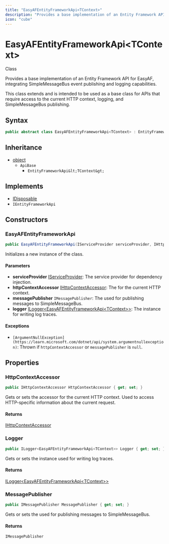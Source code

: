 ```yaml
---
title: "EasyAFEntityFrameworkApi<TContext>"
description: "Provides a base implementation of an Entity Framework API for EasyAF,  integrating SimpleMessageBus event publishing and logging capabilities."
icon: "cube"
---
```


# EasyAFEntityFrameworkApi&lt;TContext&gt;

<Badge variant="outline">Class</Badge>

Provides a base implementation of an Entity Framework API for EasyAF, 
integrating SimpleMessageBus event publishing and logging capabilities.
<p>
This class extends <xref href="Microsoft.Restier.EntityFramework.EntityFrameworkApi%601" data-throw-if-not-resolved="false"></xref> and is intended to be used as a base class 
for APIs that require access to the current HTTP context, logging, and SimpleMessageBus publishing.
</p>

## Syntax

```csharp
public abstract class EasyAFEntityFrameworkApi<TContext> : EntityFrameworkApi<TContext>, IDisposable, IEntityFrameworkApi where TContext : DbContext
```

## Inheritance

- [object](https://learn.microsoft.com/dotnet/api/system.object)
  - `ApiBase`
    - `EntityFrameworkApi&lt;TContext&gt;`

## Implements

- [IDisposable](https://learn.microsoft.com/dotnet/api/system.idisposable)
- `IEntityFrameworkApi`

## Constructors

### EasyAFEntityFrameworkApi

```csharp
public EasyAFEntityFrameworkApi(IServiceProvider serviceProvider, IHttpContextAccessor httpContextAccessor, IMessagePublisher messagePublisher, ILogger<EasyAFEntityFrameworkApi<TContext>> logger)
```

Initializes a new instance of the <xref href="CloudNimble.EasyAF.Restier.EasyAFEntityFrameworkApi%601" data-throw-if-not-resolved="false"></xref> class.

#### Parameters

- **serviceProvider** [IServiceProvider](https://learn.microsoft.com/dotnet/api/system.iserviceprovider): The service provider for dependency injection.
- **httpContextAccessor** [IHttpContextAccessor](https://learn.microsoft.com/dotnet/api/microsoft.aspnetcore.http.ihttpcontextaccessor): The <xref href="Microsoft.AspNetCore.Http.IHttpContextAccessor" data-throw-if-not-resolved="false"></xref> for the current HTTP context.
- **messagePublisher** ``IMessagePublisher``: The <xref href="CloudNimble.SimpleMessageBus.Publish.IMessagePublisher" data-throw-if-not-resolved="false"></xref> used for publishing messages to SimpleMessageBus.
- **logger** [ILogger&lt;EasyAFEntityFrameworkApi&lt;TContext&gt;&gt;](https://learn.microsoft.com/dotnet/api/microsoft.extensions.logging.ilogger-1): The <xref href="Microsoft.Extensions.Logging.ILogger%601" data-throw-if-not-resolved="false"></xref> instance for writing log traces.

#### Exceptions

- `[ArgumentNullException](https://learn.microsoft.com/dotnet/api/system.argumentnullexception)`: Thrown if <code class="paramref">httpContextAccessor</code> or <code class="paramref">messagePublisher</code> is <code>null</code>.


## Properties

### HttpContextAccessor

```csharp
public IHttpContextAccessor HttpContextAccessor { get; set; }
```

Gets or sets the accessor for the current HTTP context.
Used to access HTTP-specific information about the current request.

#### Returns

[IHttpContextAccessor](https://learn.microsoft.com/dotnet/api/microsoft.aspnetcore.http.ihttpcontextaccessor)

### Logger

```csharp
public ILogger<EasyAFEntityFrameworkApi<TContext>> Logger { get; set; }
```

Gets or sets the <xref href="Microsoft.Extensions.Logging.ILogger%601" data-throw-if-not-resolved="false"></xref> instance used for writing log traces.

#### Returns

[ILogger&lt;EasyAFEntityFrameworkApi&lt;TContext&gt;&gt;](https://learn.microsoft.com/dotnet/api/microsoft.extensions.logging.ilogger-1)

### MessagePublisher

```csharp
public IMessagePublisher MessagePublisher { get; set; }
```

Gets or sets the <xref href="CloudNimble.SimpleMessageBus.Publish.IMessagePublisher" data-throw-if-not-resolved="false"></xref> used for publishing messages to SimpleMessageBus.

#### Returns

``IMessagePublisher``


